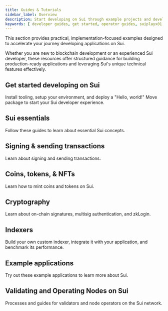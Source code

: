 ```yaml
---
title: Guides & Tutorials
sidebar_label: Overview
description: Start developing on Sui through example projects and developer guides.
keywords: [ developer guides, get started, operator guides, suiplayx01 guides, sui 101, coins, tokens, nfts ]
---
```


This section provides practical, implementation-focused examples designed to accelerate your journey developing applications on Sui. 

Whether you are new to blockchain development or an experienced Sui developer, these resources offer structured guidance for building production-ready applications and leveraging Sui's unique technical features effectively.

## Get started developing on Sui

Install tooling, setup your environment, and deploy a "Hello, world!" Move package to start your Sui developer experience. 

<Cards>
<Card title="1. Install Sui" href="/guides/developer/getting-started/sui-install" />
<Card title="2. Configure a Sui Client" href="/guides/developer/getting-started/configure-sui-client" />
<Card title="3. Create a Sui Address" href="/guides/developer/getting-started/get-address" />
<Card title="4. Get SUI from Faucet" href="/guides/developer/getting-started/get-coins" />
<Card title="5. Hello, World!" href="/guides/developer/getting-started/hello-world" />
<Card title="6. Next Steps" href="/guides/developer/getting-started/next-steps" />
</Cards>

## Sui essentials

Follow these guides to learn about essential Sui concepts.

<Cards>
<Card title="Object Ownership" href="/guides/developer/sui-101/object-ownership" />
<Card title="Using Events" href="/guides/developer/sui-101/using-events" />
<Card title="Access Sui Data" href="/guides/developer/sui-101/data-serving" />
<Card title="Access On-Chain Time" href="/guides/developer/sui-101/access-time" />
</Cards>

## Signing & sending transactions 

Learn about signing and sending transactions.

<Cards>
<Card title="Sponsored Transactions" href="/guides/developer/sui-101/sponsor-txn" />
<Card title="Avoid Equivocation" href="/guides/developer/sui-101/avoid-equivocation" />
<Card title="Building PTBs" href="/guides/developer/sui-101/building-ptb" />
<Card title="Coin Management" href="/guides/developer/sui-101/coin-mgt" />
<Card title="Simulating References" href="/guides/developer/sui-101/simulating-refs" />
</Cards>

## Coins, tokens, & NFTs

Learn how to mint coins and tokens on Sui.

<Cards>
<Card title="Create Currencies and Tokens" href="/guides/developer/currency" />
<Card title="Regulated Currency and Deny List" href="/guides/developer/coin/regulated" />
<Card title="In-Game Currency" href="/guides/developer/coin/in-game-token" />
<Card title="Loyalty Token" href="/guides/developer/coin/loyalty" />
<Card title="Create an NFT" href="/guides/developer/nft" />
<Card title="Soulbound NFT" href="/guides/developer/nft/nft-soulbound" />
<Card title="NFT Rental Example" href="/guides/developer/nft/nft-rental" />
<Card title="Asset Tokenization" href="/guides/developer/nft/asset-tokenization" />
</Cards>

## Cryptography 

Learn about on-chain signatures, multisig authentication, and zkLogin.

<Cards>
<Card title="Sui On-Chain Signatures Verification in Move" href="/guides/developer/cryptography/signing" />
<Card title="Groth16" href="/guides/developer/cryptography/groth16" />
<Card title="Hashing" href="/guides/developer/cryptography/hashing" />
<Card title="ECVRF" href="/guides/developer/cryptography/ecvrf" />
<Card title="Multisig Authentication" href="/guides/developer/cryptography/multisig" />
<Card title="Configure OpenID Providers" href="/guides/developer/cryptography/zklogin-integration/developer-account" />
<Card title="zkLogin Example" href="/guides/developer/cryptography/zklogin-integration/zklogin-example" />
</Cards>

## Indexers 

Build your own custom indexer, integrate it with your application, and benchmark its performance.

<Cards>
<Card title="Build Your First Custom Indexer" href="/guides/developer/advanced/custom-indexer/build" />
<Card title="Custom Indexer and Walrus" href="/guides/developer/advanced/custom-indexer/indexer-walrus" />
<Card title="Indexer Data and Integration" href="/guides/developer/advanced/custom-indexer/indexer-data-integration" />
<Card title="Indexer Runtime and Performance" href="/guides/developer/advanced/custom-indexer/indexer-runtime-perf" />
</Cards>

## Example applications 

Try out these example applications to learn more about Sui.

<Cards>
<Card title="End-to-End Counter" href="/guides/developer/app-examples/e2e-counter" />
<Card title="Trustless Swap" href="/guides/developer/app-examples/trustless-swap" />
<Card title="Coin Flip" href="/guides/developer/app-examples/coin-flip" />
<Card title="Review Rating" href="/guides/developer/app-examples/reviews-rating" />
<Card title="Blackjack" href="/guides/developer/app-examples/blackjack" />
<Card title="Plinko" href="/guides/developer/app-examples/plinko" />
<Card title="Tic-Tac-Toe" href="/guides/developer/app-examples/tic-tac-toe" />
<Card title="Weather oracle" href="/guides/developer/app-examples/weather-oracle" />
</Cards>

## Validating and Operating Nodes on Sui

Processes and guides for validators and node operators on the Sui network.

<Cards>
<Card title="Validator Configuration" href="/guides/operator/validator/validator-config" />
<Card title="Run a Sui Full Node" href="/guides/operator/sui-full-node" />
<Card title="Full Node Data Management" href="/guides/operator/data-management"/>
<Card title="Sui Bridge Node Configuration" href="/guides/operator/bridge-node-configuration" />
</Cards>
